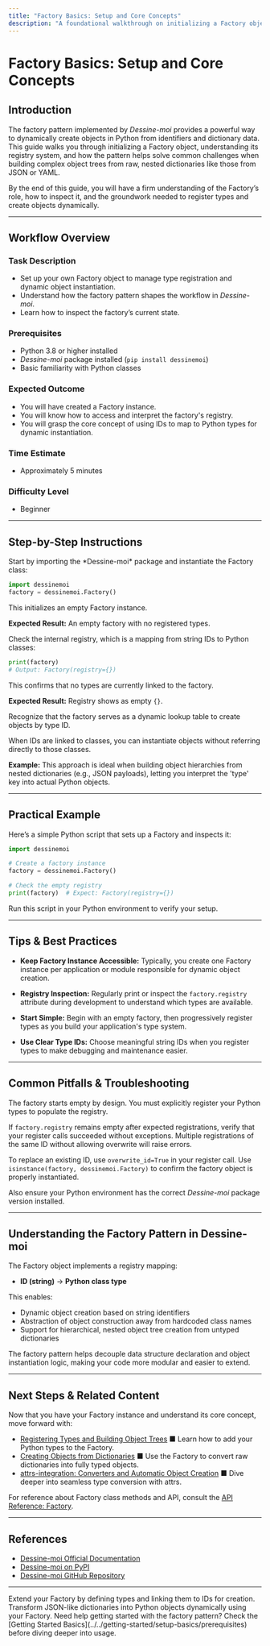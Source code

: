 ```yaml
---
title: "Factory Basics: Setup and Core Concepts"
description: "A foundational walkthrough on initializing a Factory object, understanding how the factory pattern is applied in Dessine-moi, and a look at what problems this library solves. Includes step-by-step creation and inspection of a Factory instance."
---
```


# Factory Basics: Setup and Core Concepts

## Introduction

The factory pattern implemented by *Dessine-moi* provides a powerful way to dynamically create objects in Python from identifiers and dictionary data. This guide walks you through initializing a Factory object, understanding its registry system, and how the pattern helps solve common challenges when building complex object trees from raw, nested dictionaries like those from JSON or YAML.

By the end of this guide, you will have a firm understanding of the Factory’s role, how to inspect it, and the groundwork needed to register types and create objects dynamically.

---

## Workflow Overview

### Task Description
- Set up your own Factory object to manage type registration and dynamic object instantiation.
- Understand how the factory pattern shapes the workflow in *Dessine-moi*.
- Learn how to inspect the factory’s current state.

### Prerequisites
- Python 3.8 or higher installed
- *Dessine-moi* package installed (`pip install dessinemoi`)
- Basic familiarity with Python classes

### Expected Outcome
- You will have created a Factory instance.
- You will know how to access and interpret the factory's registry.
- You will grasp the core concept of using IDs to map to Python types for dynamic instantiation.

### Time Estimate
- Approximately 5 minutes

### Difficulty Level
- Beginner

---

## Step-by-Step Instructions

<Steps>
<Step title="Create a Factory Object">
Start by importing the *Dessine-moi* package and instantiate the Factory class:

```python
import dessinemoi
factory = dessinemoi.Factory()
```

This initializes an empty Factory instance.

**Expected Result:** An empty factory with no registered types.
</Step>

<Step title="Inspect the Factory Registry">
Check the internal registry, which is a mapping from string IDs to Python classes:

```python
print(factory)
# Output: Factory(registry={})
```

This confirms that no types are currently linked to the factory.

**Expected Result:** Registry shows as empty `{}`.
</Step>

<Step title="Understand the Factory’s Role">
Recognize that the factory serves as a dynamic lookup table to create objects by type ID.

When IDs are linked to classes, you can instantiate objects without referring directly to those classes.

**Example:**
This approach is ideal when building object hierarchies from nested dictionaries (e.g., JSON payloads), letting you interpret the 'type' key into actual Python objects.
</Step>
</Steps>

---

## Practical Example

Here’s a simple Python script that sets up a Factory and inspects it:

```python
import dessinemoi

# Create a factory instance
factory = dessinemoi.Factory()

# Check the empty registry
print(factory)  # Expect: Factory(registry={})
```

Run this script in your Python environment to verify your setup.

---

## Tips & Best Practices

- **Keep Factory Instance Accessible:** Typically, you create one Factory instance per application or module responsible for dynamic object creation.

- **Registry Inspection:** Regularly print or inspect the `factory.registry` attribute during development to understand which types are available.

- **Start Simple:** Begin with an empty factory, then progressively register types as you build your application's type system.

- **Use Clear Type IDs:** Choose meaningful string IDs when you register types to make debugging and maintenance easier.

---

## Common Pitfalls & Troubleshooting

<AccordionGroup title="Troubleshooting Empty Factory Registry">
<Accordion title="Why is my factory registry empty after creation?">
The factory starts empty by design. You must explicitly register your Python types to populate the registry.

If `factory.registry` remains empty after expected registrations, verify that your register calls succeeded without exceptions.
</Accordion>
<Accordion title="What if I see type registration conflicts?">
Multiple registrations of the same ID without allowing overwrite will raise errors.

To replace an existing ID, use `overwrite_id=True` in your register call.
</Accordion>
<Accordion title="How do I verify my Factory instance is correctly created?">
Use `isinstance(factory, dessinemoi.Factory)` to confirm the factory object is properly instantiated.

Also ensure your Python environment has the correct *Dessine-moi* package version installed.
</Accordion>
</AccordionGroup>

---

## Understanding the Factory Pattern in Dessine-moi

The Factory object implements a registry mapping:

- **ID (string)** → **Python class type**

This enables:

- Dynamic object creation based on string identifiers
- Abstraction of object construction away from hardcoded class names
- Support for hierarchical, nested object tree creation from untyped dictionaries

The factory pattern helps decouple data structure declaration and object instantiation logic, making your code more modular and easier to extend.


---

## Next Steps & Related Content

Now that you have your Factory instance and understand its core concept, move forward with:

- [Registering Types and Building Object Trees](../getting-started/registering-types) ■ Learn how to add your Python types to the Factory.
- [Creating Objects from Dictionaries](../getting-started/dict-to-object) ■ Use the Factory to convert raw dictionaries into fully typed objects.
- [attrs-integration: Converters and Automatic Object Creation](../../guides/advanced-usage/attrs-integration) ■ Dive deeper into seamless type conversion with attrs.

For reference about Factory class methods and API, consult the [API Reference: Factory](../../api-reference/core-api/factory-class).

---

## References

- [Dessine-moi Official Documentation](https://dessinemoi.readthedocs.io)
- [Dessine-moi on PyPI](https://pypi.org/project/dessinemoi)
- [Dessine-moi GitHub Repository](https://github.com/rayference/dessinemoi)


---

<CardGroup cols={2}>
<Card title="Guide: Registering Types and Building Object Trees">
Extend your Factory by defining types and linking them to IDs for creation.
</Card>
<Card title="Guide: Creating Objects from Dictionaries">
Transform JSON-like dictionaries into Python objects dynamically using your Factory.
</Card>
</CardGroup>

<Info>
Need help getting started with the factory pattern? Check the [Getting Started Basics](../../getting-started/setup-basics/prerequisites) before diving deeper into usage.
</Info>
